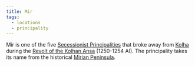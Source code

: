 ```yaml
---
title: Mir
tags:
  - locations
  - principality
---
```


Mir is one of the five
[Secessionist Principalities](/organizations/secessionist-principalities/)
that broke away from [Kolha](/locations/kolha) during the
[Revolt of the Kolhan Ansa](/events/revolt-of-the-kolhan-ansa/) (1250-1254
AI). The principality takes its name from the historical
[Mirian Peninsula](/locations/mirian-peninsula).
